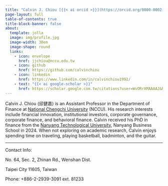 ```yaml
---
title: "Calvin J. Chiou [{{< ai orcid >}}](https://orcid.org/0000-0002-4961-1545)"
page-layout: full
table-of-contents: true
title-block-banner: false
about:
  template: jolla
  image: img/profile.jpg
  image-width: 30em
  image-shape: round
  links:
    - icon: envelope
      href: jjchiou@nccu.edu.tw
    - icon: github
      href: https://github.com/calvinchiou
    - icon: linkedin
      href: https://www.linkedin.com/in/calvinchiou1992/
    - text: "{{< ai google-scholar >}}"
      href: https://scholar.google.com.tw/citations?user=WvORrXMAAAAJ&hl=en
---
```


Calvin J. Chiou (邱健嘉) is an Assistant Professor in the Department of Finance at [National Chengchi University](https://www.nccu.edu.tw/) (NCCU). His research interests include financial innovation, institutional investors, corporate governance, corporate finance, and behavioral finance. Calvin received his PhD in finance from the [Nanyang Technological University](https://www.ntu.edu.sg/index), Nanyang Business School in 2024. When not exploring on academic research, Calvin enjoys spending time on traveling, playing basketball, badminton, and the guitar.

------------------------------------------------------------------------

Contact Info:

No. 64, Sec. 2, Zhinan Rd., Wenshan Dist.

Taipei City 11605, Taiwan

Phone: +886-2-2939-3091 ext. 81233
